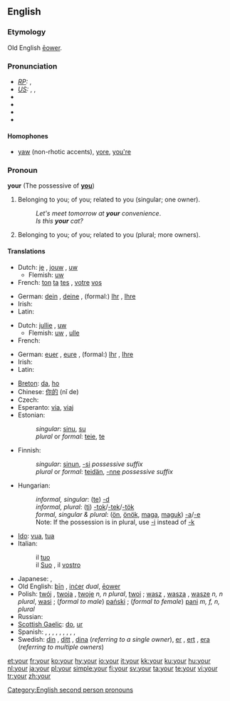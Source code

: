 ==English==

{{rank|out|into|up|57|your|any|what|do}}

===Etymology===
Old English [[eower|ēower]].

===Pronunciation===
* ''[[Received Pronunciation|RP]]:'' {{IPA|/jɔː/}}, {{SAMPA|/jO:/}}
* ''[[General American|US]]:'' {{enPR|yôr}}, {{IPA|/joʊɹ/|/jɔːɹ/}}, {{SAMPA|/jO:r/}}
* {{audio|en-gb-your.ogg|Audio (RP)}}
* {{audio|en-us-your.ogg|Audio (US)}}
* {{audio|en-us-your_unstressed.ogg|Audio (US), unstressed}}
* {{rhymes|ɔː(r)}}

====Homophones====
* [[yaw]] (non-rhotic accents), [[yore]], [[you're]]

===Pronoun===
{{wikipedia}}
'''your''' (The possessive of '''[[you]]''')

# Belonging to you; of you; related to you (singular; one owner).
#: ''Let's meet tomorrow at '''your''' convenience''.
#: ''Is this '''your''' cat?''
# Belonging to you; of you; related to you (plural; more owners).

====Translations====
<!--IMHO, masculine singular translation should suffice; feminine and plurals should be found in the article for masculine singular. --~~~~ -->
{{trans-top|belonging to you (singular; one owner)}}
* Dutch: [[je#Dutch|je]] {{i|informal}}, [[jouw]] {{i|informal}}, [[uw]] {{i|formal}}
** Flemish: [[uw]] {{i|both formal/informal}}
* French: [[ton#French|ton]] {{m}} [[ta#French|ta]] {{f}} [[tes#French|tes]] {{p}} {{i|informal}}, [[votre]] {{s}} [[vos]] {{p}} {{i|formal}}
{{trans-mid}}
* German: [[dein]] {{m}}, [[deine]] {{f}}, (formal:) [[Ihr]] {{m}}, [[Ihre]] {{f}}
* Irish: {{t-|ga|do|xs=Irish}}
* Latin: {{t+|la|tuus|m}}
{{trans-bottom}}

{{trans-top|belonging to you (plural; more owners)}}
* Dutch: [[jullie]] {{i|informal}}, [[uw]] {{i|formal}}
** Flemish: [[uw]] {{i|both formal/informal}}, [[ulle]] {{i|informal}}
* French: {{t+|fr|votre}}
{{trans-mid}}
* German: [[euer]] {{m}}, [[eure]] {{f}}, (formal:) [[Ihr]] {{m}}, [[Ihre]] {{f}}
* Irish: {{t-|ga|bhur|xs=Irish}}
* Latin: {{t+|la|vester|m}}
{{trans-bottom}}

{{trans-top|belonging to you (to be sorted)}}
* [[Breton]]: [[da]], [[ho]]
* Chinese: [[你的]] (nǐ de)
* Czech: {{t+|cs|tvůj|m}}
* Esperanto: [[via]], [[viaj]]
* Estonian:
*: ''singular'': [[sinu]], [[su]]
*: ''plural'' or ''formal'': [[teie]], [[te]]
* Finnish:
*: ''singular'': [[sinun]], [[-si]] ''possessive suffix''
*: ''plural'' or ''formal'': [[teidän]], [[-nne]] ''possessive suffix''
* Hungarian:
*: ''informal, singular'': ([[te]]) [[-d]]
*: ''informal, plural'': ([[ti]]) [[-tok]]/[[-tek]]/[[-tök]]
*: ''formal, singular & plural'': ([[ön]], [[önök]], [[maga]], [[maguk]]) [[-a]]/[[-e]]
*: Note: If the possession is in plural, use [[-i]] instead of [[-k]]
{{trans-mid}}
* [[Ido]]: [[vua]], [[tua]]
* Italian:
*: il [[tuo]] {{m}} {{i|belonging to one person; informal}}
*: il [[Suo]] {{m}}, il [[vostro]] {{m}} {{i|belonging to one person; formal}}
* Japanese: {{t-|ja|あなたの|sc=Jpan}}, {{t-|ja|君の|sc=Jpan}}
* Old English: [[þin|þīn]] {{s}}, [[incer|inċer]] ''dual'', [[eower|ēower]] {{p}}
* Polish: [[twój]] {{m}}, [[twoja]] {{f}}, [[twoje]] ''n, n plural'', [[twoi]] {{m|p}}; [[wasz]] {{m}}, [[wasza]] {{f}}, [[wasze]] ''n, n plural'', [[wasi]] {{m|p}}; (''formal to male'') [[pański]] {{m}}; (''formal to female'') [[pani]] ''m, f, n, plural''
* Russian: {{t+|ru|твой|sc=Cyrl}}
* [[Scottish Gaelic]]: [[do]], [[ur#Scottish Gaelic|ur]]
* Spanish: {{t+|es|tu}}, {{t+|es|tus}}, {{t-|es|vuestro}}, {{t-|es|vuestra}}, {{t-|es|vuestros}}, {{t-|es|vuestras}}, {{t-|es|suyo|m|s}}, {{t-|es|suya|f|s}}, {{t-|es|suyos|m|p}}, {{t-|es|suyas|f|p}}
* Swedish: [[din]] {{c}}, [[ditt]] {{n}}, [[dina]] {{p}} (''referring to a single owner''), [[er]] {{c}}, [[ert]] {{n}}, [[era]] {{p}} (''referring to multiple owners'')
{{trans-bottom}}

[[Category:English second person pronouns]]

[[et:your]]
[[fr:your]]
[[ko:your]]
[[hy:your]]
[[io:your]]
[[it:your]]
[[kk:your]]
[[ku:your]]
[[hu:your]]
[[nl:your]]
[[ja:your]]
[[pl:your]]
[[simple:your]]
[[fi:your]]
[[sv:your]]
[[ta:your]]
[[te:your]]
[[vi:your]]
[[tr:your]]
[[zh:your]]
